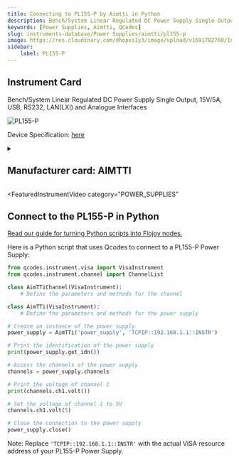 ```yaml
---
title: Connecting to PL155-P by Aimtti in Python
description: Bench/System Linear Regulated DC Power Supply Single Output, 15V/5A, USB, RS232, LAN(LXI) and Analogue Interfaces
keywords: [Power Supplies, Aimtti, QCodes] 
slug: instruments-database/Power Supplies/aimtti/pl155-p 
image: https://res.cloudinary.com/dhopxs1y3/image/upload/v1691782760/Instruments/Power%20Supplies/PL155-P/PL155-P.jpg
sidebar:
    label: PL155-P 
---
```



## Instrument Card

Bench/System Linear Regulated DC Power Supply Single Output, 15V/5A, USB, RS232, LAN(LXI) and Analogue Interfaces


![PL155-P](https://res.cloudinary.com/dhopxs1y3/image/upload/v1691782760/Instruments/Power%20Supplies/PL155-P/PL155-P.jpg)

Device Specification: [here](https://resources.aimtti.com/datasheets/AIM-PL+PL-P_series_DC_power_supplies_data_sheet-Iss5.pdf)

<details style={{ marginTop: "15px"}}>
<summary><h2 style={{display:'inline'}}>Manufacturer card: AIMTTI</h2></summary>

![AIMTTI](https://res.cloudinary.com/dhopxs1y3/image/upload/v1692125963/Instruments/Vendor%20Logos/Aimtti.png)

TTi (Thurlby Thandar Instruments) is a leading manufacturer of electronic test and measurement instruments. These products are sold throughout the world via carefully selected distributors and agents in each country. We are located in Huntingdon near to the famous university city of Cambridge, within one of the high technology areas of the United Kingdom.

- Headquarters: UK
- Yearly Revenue (millions, USD): 9000
- Vendor Website: [here](https://www.aimtti.com/)

</details>


<FeaturedInstrumentVideo
  category="POWER_SUPPLIES"
></FeaturedInstrumentVideo>

## Connect to the PL155-P in Python

[Read our guide for turning Python scripts into Flojoy nodes.](https://docs.flojoy.ai/contribution/blocks/custom-flojoy-block/)



<Tabs>
<TabItem value="Flojoy" label="Flojoy" className="flojoy-instrument-tabs">

<SectionsCard category="POWER_SUPPLIES" manufacturer="Aimtti"></SectionsCard>

</TabItem>
<TabItem value="QCodes" label="QCodes">

Here is a Python script that uses Qcodes to connect to a PL155-P Power Supply:

```python
from qcodes.instrument.visa import VisaInstrument
from qcodes.instrument.channel import ChannelList

class AimTTiChannel(VisaInstrument):
    # Define the parameters and methods for the channel

class AimTTi(VisaInstrument):
    # Define the parameters and methods for the power supply

# Create an instance of the power supply
power_supply = AimTTi('power_supply', 'TCPIP::192.168.1.1::INSTR')

# Print the identification of the power supply
print(power_supply.get_idn())

# Access the channels of the power supply
channels = power_supply.channels

# Print the voltage of channel 1
print(channels.ch1.volt())

# Set the voltage of channel 1 to 5V
channels.ch1.volt(5)

# Close the connection to the power supply
power_supply.close()
```

Note: Replace `'TCPIP::192.168.1.1::INSTR'` with the actual VISA resource address of your PL155-P Power Supply.

</TabItem>
</Tabs>